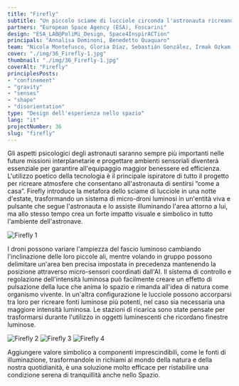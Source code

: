 ```yaml
---
title: "Firefly"
subtitle: "Un piccolo sciame di lucciole circonda l'astronauta ricreando un'atmosfera magica con il pulsare delle ali luminose di micro-droni."
partners: "European Space Agency (ESA), Foscarini"
design: "ESA_LAB@PoliMi_Design, Space4InspirACTion"
principals: "Annalisa Dominoni, Benedetto Quaquaro"
team: "Nicola Montefusco, Gloria Díaz, Sebastián González, Irmak Ozkam, Juan Quiroga, Oriane Rainero, Tuana Yilmaz"
cover: "./img/36_Firefly-1.jpg"
thumbnail: "./img/36_Firefly-1.jpg"
coverAlt: "Firefly"
principlesPosts: 
- "confinement"
- "gravity"
- "senses"
- "shape"
- "disorientation"
type: "Design dell'esperienza nello spazio"
lang: "it"
projectNumber: 36
slug: "firefly"
---
```



Gli aspetti psicologici degli astronauti saranno sempre più importanti nelle future missioni interplanetarie e  progettare ambienti sensoriali diventerà essenziale per garantire all'equipaggio maggior benessere ed efficienza. L'utilizzo poetico della tecnologia è il principale ispiratore di tutto il progetto per ricreare atmosfere che consentano all'astronauta di sentirsi “come a casa”. Firefly introduce la metafora dello sciame di lucciole in una notte d'estate, trasformando un sistema di micro-droni luminosi in un'entità viva e pulsante che segue l'astronauta e lo assiste illuminando l'area attorno a lui, ma allo stesso tempo crea un forte impatto visuale e simbolico in tutto l'ambiente dell'astronave.

<Image src={Image1} alt="Firefly 1" class="py-6 w-full h-auto"/>

I droni possono variare l'ampiezza del fascio luminoso cambiando l'inclinazione delle loro piccole ali, mentre volando in gruppo possono delimitare un'area ben precisa impostata in precedenza mantenendo la posizione attraverso micro-sensori coordinati dall'AI.
Il sistema di controllo e regolazione dell'intensità luminosa può facilmente creare un effetto di pulsazione della luce che anima lo spazio e rimanda all'idea di natura come organismo vivente. In un'altra configurazione le lucciole possono accorparsi tra loro per ricreare fonti luminose più potenti, nel caso sia necessaria una maggiore intensità luminosa. Le stazioni di ricarica sono state pensate per trasformarsi durante l'utilizzo in oggetti luminescenti che ricordano finestre luminose.

<div class="grid grid-cols-3 gap-3 py-6">
    <Image src={Image2} alt="Firefly 2" class="w-full h-auto"/>
    <Image src={Image3} alt="Firefly 3" class="w-full h-auto"/>
    <Image src={Image4} alt="Firefly 4" class="w-full h-auto"/>
</div>

Aggiungere valore simbolico a componenti imprescindibili, come le fonti di illuminazione, trasformandole in richiami al mondo della natura e della nostra quotidianità, è una soluzione molto efficace per ristabilire una condizione serena di tranquillità anche nello Spazio.